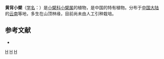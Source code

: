{{Speciesbox 
| genus = Berberis
| species = hypoxantha
| authority = [[吴征镒|C. Y. Wu]] ex [[包士英|S. Y. Bao]]
}}
'''黄背小檗'''（[[学名|学名]]：{{lang|la|''Berberis hypoxantha''}}）是[[小檗科|小檗科]][[小檗属|小檗属]]的植物，是中国的特有植物。分布于[[中国大陆|中国大陆]]的[[云南|云南]]等地，多生在山顶林缘，目前尚未由人工引种栽培。

== 参考文献 ==
<div class="references-small">
* {{cite web| url =http://www.bioinfo.cn/db05/KmzwSpecies.php?action=view&id=1668| title =黄背小檗| work =《中国高等植物数据库全库》| publisher =中国科学院微生物研究所| author =昆明植物研究所| accessdate =2009-02-22| deadurl =yes| archiveurl =https://web.archive.org/web/20160305074011/http://www.bioinfo.cn/db05/KmzwSpecies.php?action=view&id=1668| archivedate =2016-03-05}}
</div>
{{Taxonbar|from=Q11178210}}

[[Category:小檗属|H]]
[[Category:中國特有植物|H]]
[[Category:云南植物|H]]


{{植物小作品}}